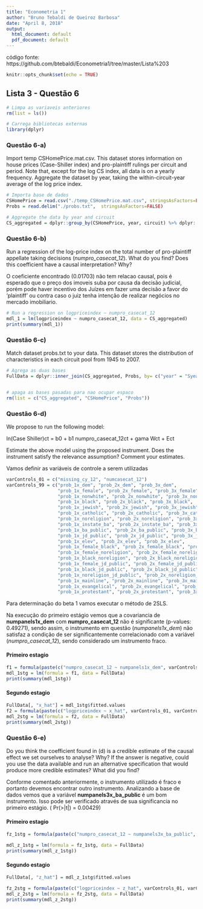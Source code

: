 ```yaml
---
title: "Econometria 1"
author: "Bruno Tebaldi de Queiroz Barbosa"
date: "April 8, 2018"
output:
  html_document: default
  pdf_document: default
---
```


código fonte: https://github.com/btebaldi/Econometria1/tree/master/Lista%203

```r
knitr::opts_chunk$set(echo = TRUE)
```

## Lista 3 - Questão 6

```r
# Limpa as variaveis anteriores
rm(list = ls())

# Carrega bibliotecas externas
library(dplyr)
```

### Questão 6-a)
Import temp CSHomePrice.mat.csv. This dataset stores information on house prices (Case-Shiller index) and pro-plaintiff rulings per circuit and period. Note that, except for the log CS index, all data is on a yearly frequency. Aggregate the dataset by year, taking the within-circuit-year average of the log price index.

```r

# Importa base de dados
CSHomePrice = read.csv("./temp_CSHomePrice.mat.csv", stringsAsFactors=FALSE)
Probs = read.delim("./probs.txt",  stringsAsFactors=FALSE)

# Aggregate the data by year and circuit
CS_aggregated = dplyr::group_by(CSHomePrice, year, circuit) %>% dplyr::summarise_all(funs(mean))

```

### Questão 6-b)
Run a regression of the log-price index on the total number of pro-plaintiff appellate taking decisions (*numpro_casecat_12*). What do you find? Does this coefficient have a causal interpretation? Why?


O coeficiente encontrado (0.01703) não tem relacao causal, pois é esperado que o preço dos imoveis suba por causa da decisão judicial, porém pode haver incentivo dos Juízes em fazer uma decisão a favor do 'plaintiff' ou contra caso o juiz tenha intenção de realizar negócios no mercado imobiliario.

```r
# Run a regression on logpriceindex ~ numpro_casecat_12
mdl_1 = lm(logpriceindex ~ numpro_casecat_12, data = CS_aggregated)
print(summary(mdl_1))
```


### Questão 6-c)

Match dataset probs.txt to your data. This dataset stores the distribution of characteristics in each circuit pool from 1945 to 2007.

```r
# Agrega as duas bases
FullData = dplyr::inner_join(CS_aggregated, Probs, by= c("year" = "Syear", "circuit" = "Scircuit"))


# apaga as bases pasadas para nao ocupar espaco
rm(list = c("CS_aggregated", "CSHomePrice", "Probs"))

```


### Questão 6-d)
We propose to run the following model:

ln(Case Shiller)ct = b0 + b1 numpro_casecat_12ct + gama Wct + Ect

Estimate the above model using the proposed instrument. Does the instrument satisfy the relevance assumption? Comment your estimates.

Vamos definir as variáveis de controle a serem utilizadas

```r
varControls_01 = c("missing_cy_12", "numcasecat_12")
varControls_99 = c("prob_1x_dem", "prob_2x_dem", "prob_3x_dem",
                   "prob_1x_female", "prob_2x_female", "prob_3x_female",
                   "prob_1x_nonwhite", "prob_2x_nonwhite", "prob_3x_nonwhite",
                   "prob_1x_black", "prob_2x_black", "prob_3x_black",
                   "prob_1x_jewish", "prob_2x_jewish", "prob_3x_jewish",
                   "prob_1x_catholic", "prob_2x_catholic", "prob_3x_catholic",
                   "prob_1x_noreligion", "prob_2x_noreligion", "prob_3x_noreligion",
                   "prob_1x_instate_ba", "prob_2x_instate_ba", "prob_3x_instate_ba",
                   "prob_1x_ba_public", "prob_2x_ba_public", "prob_3x_ba_public",
                   "prob_1x_jd_public", "prob_2x_jd_public", "prob_3x_jd_public",
                   "prob_1x_elev", "prob_2x_elev", "prob_3x_elev",
                   "prob_1x_female_black", "prob_2x_female_black", "prob_3x_female_black",
                   "prob_1x_female_noreligion", "prob_2x_female_noreligion", "prob_3x_female_noreligion", 
                   "prob_1x_black_noreligion", "prob_2x_black_noreligion", "prob_3x_black_noreligion", 
                   "prob_1x_female_jd_public", "prob_2x_female_jd_public", "prob_3x_female_jd_public",
                   "prob_1x_black_jd_public", "prob_2x_black_jd_public", "prob_3x_black_jd_public",
                   "prob_1x_noreligion_jd_public", "prob_2x_noreligion_jd_public", "prob_3x_noreligion_jd_public",
                   "prob_1x_mainline", "prob_2x_mainline", "prob_3x_mainline",
                   "prob_1x_evangelical", "prob_2x_evangelical", "prob_3x_evangelical",
                   "prob_1x_protestant", "prob_2x_protestant", "prob_3x_protestant");

```

Para determinação do beta 1 vamos executar o método de 2SLS.

Na execução do primeiro estágio vemos que a covariancia de **numpanels1x_dem** com **numpro_casecat_12** não é significante (p-values: 0.49271), sendo assim, o instrumento em questão (*numpanels1x_dem*) não satisfaz a condição de ser significantemente correlacionado com a variável (*numpro_casecat_12*), sendo considerado um instrumento fraco.

#### Primeiro estagio

```r
f1 = formula(paste(c("numpro_casecat_12 ~ numpanels1x_dem", varControls_01, varControls_01, varControls_99), collapse = " + "))
mdl_1stg = lm(formula = f1, data = FullData)
print(summary(mdl_1stg))
```


#### Segundo estagio

```r
FullData[, "x_hat"] = mdl_1stg$fitted.values
f2 = formula(paste(c("logpriceindex ~ x_hat", varControls_01, varControls_01, varControls_99), collapse = " + "))
mdl_2stg = lm(formula = f2, data = FullData)
print(summary(mdl_2stg))
```

### Questão 6-e)

Do you think the coefficient found in (d) is a credible estimate of the causal effect we set ourselves to analyse? Why? If the answer is negative, could you use the data available and run an alternative specification that would produce more credible estimates? What did you find?

Conforme comentado anteriormente, o instrumento utilizado é fraco e portanto devemos encontrar outro instrumento. Analizando a base de dados vemos que a variável **numpanels3x_ba_public** é um bom instrumento. Isso pode ser verificado através de sua significancia no primeiro estágio. ( Pr(>|t|) = 0.00429)

#### Primeiro estagio
```r

fz_1stg = formula(paste(c("numpro_casecat_12 ~ numpanels3x_ba_public", varControls_01, varControls_01, varControls_99), collapse = " + "))

mdl_z_1stg = lm(formula = fz_1stg, data = FullData)
print(summary(mdl_z_1stg))
```

#### Segundo estagio

```r
FullData[, "z_hat"] = mdl_z_1stg$fitted.values

fz_2stg = formula(paste(c("logpriceindex ~ z_hat", varControls_01, varControls_01, varControls_99), collapse = " + "))
mdl_z_2stg = lm(formula = fz_2stg, data = FullData)
print(summary(mdl_z_2stg))
```

